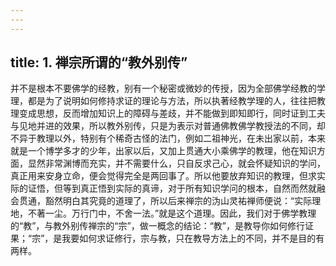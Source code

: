```yaml
---
---
---
```

title: 1. 禅宗所谓的“教外别传”
---




并不是根本不要佛学的经教，别有一个秘密或微妙的传授，因为全部佛学经教的学理，都是为了说明如何修持求证的理论与方法，所以执著经教学理的人，往往把教理变成思想，反而增加知识上的障碍与差歧，并不能做到即知即行，同时证到工夫与见地并进的效果，所以教外别传，只是为表示对普通佛教佛学教授法的不同，却不异于教理以外，特别有个稀奇古怪的法门，例如二祖神光，在未出家以前，本来就是一个博学多才的少年，出家以后，又加上贯通大小乘佛学的教理，他在知识方面，显然非常渊博而充实，并不需要什么，只自反求己心，就会怀疑知识的学问，真正用来安身立命，便会觉得完全是两回事了。所以他要放弃知识的教理，但求实际的证悟，但等到真正悟到实际的真谛，对于所有知识学问的根本，自然而然就融会贯通，豁然明白其究竟的道理了，所以后来禅宗的沩山灵祐禅师便说：“实际理地，不著一尘。万行门中，不舍一法。”就是这个道理。因此，我们对于佛学教理的“教”，与教外别传禅宗的“宗”，做一概念的结论：“教”，是教导你如何修行证果；“宗”，是我要如何求证修行，宗与教，只在教导方法上的不同，并不是目的有两样。